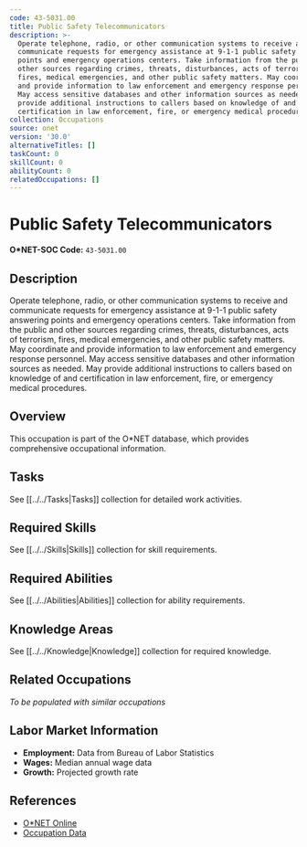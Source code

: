 ```yaml
---
code: 43-5031.00
title: Public Safety Telecommunicators
description: >-
  Operate telephone, radio, or other communication systems to receive and
  communicate requests for emergency assistance at 9-1-1 public safety answering
  points and emergency operations centers. Take information from the public and
  other sources regarding crimes, threats, disturbances, acts of terrorism,
  fires, medical emergencies, and other public safety matters. May coordinate
  and provide information to law enforcement and emergency response personnel.
  May access sensitive databases and other information sources as needed. May
  provide additional instructions to callers based on knowledge of and
  certification in law enforcement, fire, or emergency medical procedures.
collection: Occupations
source: onet
version: '30.0'
alternativeTitles: []
taskCount: 0
skillCount: 0
abilityCount: 0
relatedOccupations: []
---
```

# Public Safety Telecommunicators

**O*NET-SOC Code:** `43-5031.00`

## Description

Operate telephone, radio, or other communication systems to receive and communicate requests for emergency assistance at 9-1-1 public safety answering points and emergency operations centers. Take information from the public and other sources regarding crimes, threats, disturbances, acts of terrorism, fires, medical emergencies, and other public safety matters. May coordinate and provide information to law enforcement and emergency response personnel. May access sensitive databases and other information sources as needed. May provide additional instructions to callers based on knowledge of and certification in law enforcement, fire, or emergency medical procedures.

## Overview

This occupation is part of the O*NET database, which provides comprehensive occupational information.

## Tasks

See [[../../Tasks|Tasks]] collection for detailed work activities.

## Required Skills

See [[../../Skills|Skills]] collection for skill requirements.

## Required Abilities

See [[../../Abilities|Abilities]] collection for ability requirements.

## Knowledge Areas

See [[../../Knowledge|Knowledge]] collection for required knowledge.

## Related Occupations

*To be populated with similar occupations*

## Labor Market Information

- **Employment:** Data from Bureau of Labor Statistics
- **Wages:** Median annual wage data
- **Growth:** Projected growth rate

## References

- [O*NET Online](https://www.onetonline.org/link/summary/43-5031.00)
- [Occupation Data](https://www.onetcenter.org/)
